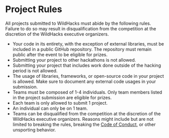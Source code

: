 
# Project Rules

<Callout type="error" emoji="🚫">
    All projects submitted to WildHacks must abide by the following rules. Failure to do so may result in disqualification from the competition at the discretion of the WildHacks executive organizers.
</Callout>

- Your code in its entirety, with the exception of external libraries, must be included in a public GitHub repository. The repository must remain public after the event to be eligible for prizes.
- Submitting your project to other hackathons is not allowed.
- Submitting your project that includes work done outside of the hacking period is not allowed.
- The usage of libraries, frameworks, or open-source code in your project is allowed. Make sure to document any external code usages in your submission.
- Teams must be composed of 1-4 individuals. Only team members listed in the project submission are eligible for prizes.
- Each team is only allowed to submit 1 project.
- An individual can only be on 1 team.
- Teams can be disqualified from the competition at the discretion of the WildHacks executive organizers. Reasons might include but are not limited to breaking the rules, breaking the [Code of Conduct](https://static.mlh.io/docs/mlh-code-of-conduct.pdf), or other unsporting behavior.
